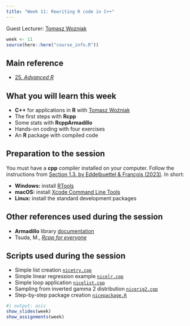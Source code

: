 ```yaml
---
title: "Week 11: Rewriting R code in C++"
---
```


Guest Lecturer: [Tomasz Wozniak](https://github.com/donotdespair)

```r
week <- 11
source(here::here("course_info.R"))
```

## Main reference

* [25. *Advanced R*](https://adv-r.hadley.nz/rcpp.html)

## What you will learn this week

* **C++** for applications in **R** with [Tomasz Woźniak](https://github.com/donotdespair)
* The first steps with **Rcpp**
* Some stats with **RcppArmadillo**
* Hands-on coding with four exercises
* An **R** package with compiled code

## Preparation to the session

You must have a **cpp** compiler installed on your computer. Follow the instructions from [Section 1.3. by Eddelbuettel & François (2023)](https://cran.r-project.org/package=Rcpp/vignettes/Rcpp-FAQ.pdf). In short: 

* **Windows:** install [RTools](https://CRAN.R-project.org/bin/windows/Rtools/)
* **macOS:** install [Xcode Command Line Tools](https://www.freecodecamp.org/news/install-xcode-command-line-tools/)
* **Linux:** install the standard development packages


## Other references used during the session

* **Armadillo** library [documentation](https://arma.sourceforge.net/docs.html)
* Tsuda, M., [*Rcpp for everyone*](https://teuder.github.io/rcpp4everyone_en/)

## Scripts used during the session

* Simple list creation [`nicetry.cpp`](nicetry.cpp)
* Simple linear regression example [`nicelr.cpp`](nicelr.cpp)
* Simple loop application [`nicelist.cpp`](nicelist.cpp)
* Sampling from inverted gamma 2 distribution [`nicerig2.cpp`](nicerig2.cpp)
* Step-by-step package creation [`nicepackage.R`](https://github.com/donotdespair/15steps2nicepackage)

```r
#| output: asis
show_slides(week)
show_assignments(week)
```
